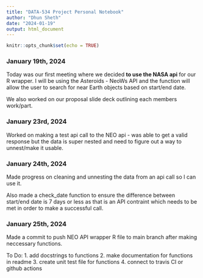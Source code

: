 ---
title: "DATA-534 Project Personal Notebook"
author: "Dhun Sheth"
date: "2024-01-19"
output: html_document
---

```{r setup, include=FALSE}
knitr::opts_chunk$set(echo = TRUE)
```

### January 19th, 2024
Today was our first meeting where we decided **to use the NASA api** for our R wrapper. I will be using the Asteroids - NeoWs API and the function will allow the user to search for near Earth objects based on start/end date. 

We also worked on our proposal slide deck outlining each members work/part.

### January 23rd, 2024
Worked on making a test api call to the NEO api - was able to get a valid response but the data is super nested and need to figure out a way to unnest/make it usable. 

### January 24th, 2024
Made progress on cleaning and unnesting the data from an api call so I can use it. 

Also made a check_date function to ensure the difference between start/end date is 7 days or less as that is an API contraint which needs to be met in order to make a successful call.

### January 25th, 2024
Made a commit to push NEO API wrapper R file to main branch after making neccessary functions. 

To Do:
1. add docstrings to functions
2. make documentation for functions in readme
3. create unit test file for functions
4. connect to travis CI or github actions